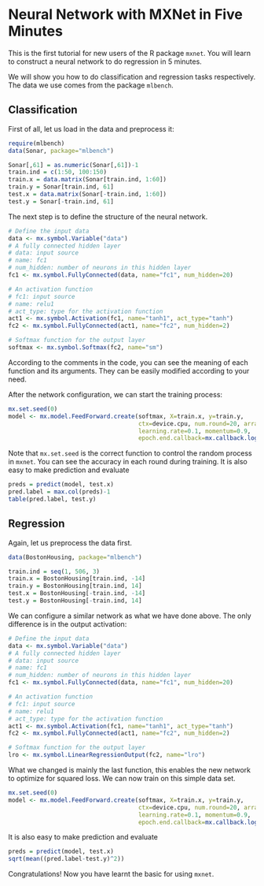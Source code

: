 Neural Network with MXNet in Five Minutes
=============================================

This is the first tutorial for new users of the R package `mxnet`. You will learn to construct a neural network to do regression in 5 minutes. 

We will show you how to do classification and regression tasks respectively. The data we use comes from the package `mlbench`.

## Classification

First of all, let us load in the data and preprocess it:

```r
require(mlbench)
data(Sonar, package="mlbench")

Sonar[,61] = as.numeric(Sonar[,61])-1
train.ind = c(1:50, 100:150)
train.x = data.matrix(Sonar[train.ind, 1:60])
train.y = Sonar[train.ind, 61]
test.x = data.matrix(Sonar[-train.ind, 1:60])
test.y = Sonar[-train.ind, 61]
```

The next step is to define the structure of the neural network.

```r
# Define the input data
data <- mx.symbol.Variable("data")
# A fully connected hidden layer 
# data: input source
# name: fc1
# num_hidden: number of neurons in this hidden layer
fc1 <- mx.symbol.FullyConnected(data, name="fc1", num_hidden=20)

# An activation function
# fc1: input source
# name: relu1
# act_type: type for the activation function
act1 <- mx.symbol.Activation(fc1, name="tanh1", act_type="tanh")
fc2 <- mx.symbol.FullyConnected(act1, name="fc2", num_hidden=2)

# Softmax function for the output layer
softmax <- mx.symbol.Softmax(fc2, name="sm")
```

According to the comments in the code, you can see the meaning of each function and its arguments. They can be easily modified according to your need.

After the network configuration, we can start the training process:

```r
mx.set.seed(0)
model <- mx.model.FeedForward.create(softmax, X=train.x, y=train.y,
                                     ctx=device.cpu, num.round=20, array.batch.size=10,
                                     learning.rate=0.1, momentum=0.9,
                                     epoch.end.callback=mx.callback.log.train.metric(100))
```

Note that `mx.set.seed` is the correct function to control the random process in `mxnet`. You can see the accuracy in each round during training. It is also easy to make prediction and evaluate

```r
preds = predict(model, test.x)
pred.label = max.col(preds)-1
table(pred.label, test.y)
```

## Regression

Again, let us preprocess the data first.

```r
data(BostonHousing, package="mlbench")

train.ind = seq(1, 506, 3)
train.x = BostonHousing[train.ind, -14]
train.y = BostonHousing[train.ind, 14]
test.x = BostonHousing[-train.ind, -14]
test.y = BostonHousing[-train.ind, 14]
```

We can configure a similar network as what we have done above. The only difference is in the output activation:

```r
# Define the input data
data <- mx.symbol.Variable("data")
# A fully connected hidden layer 
# data: input source
# name: fc1
# num_hidden: number of neurons in this hidden layer
fc1 <- mx.symbol.FullyConnected(data, name="fc1", num_hidden=20)

# An activation function
# fc1: input source
# name: relu1
# act_type: type for the activation function
act1 <- mx.symbol.Activation(fc1, name="tanh1", act_type="tanh")
fc2 <- mx.symbol.FullyConnected(act1, name="fc2", num_hidden=2)

# Softmax function for the output layer
lro <- mx.symbol.LinearRegressionOutput(fc2, name="lro")
```

What we changed is mainly the last function, this enables the new network to optimize for squared loss. We can now train on this simple data set.

```r
mx.set.seed(0)
model <- mx.model.FeedForward.create(softmax, X=train.x, y=train.y,
                                     ctx=device.cpu, num.round=20, array.batch.size=10,
                                     learning.rate=0.1, momentum=0.9,
                                     epoch.end.callback=mx.callback.log.train.metric(100))
```

It is also easy to make prediction and evaluate

```r
preds = predict(model, test.x)
sqrt(mean((pred.label-test.y)^2))
```

Congratulations! Now you have learnt the basic for using `mxnet`.


